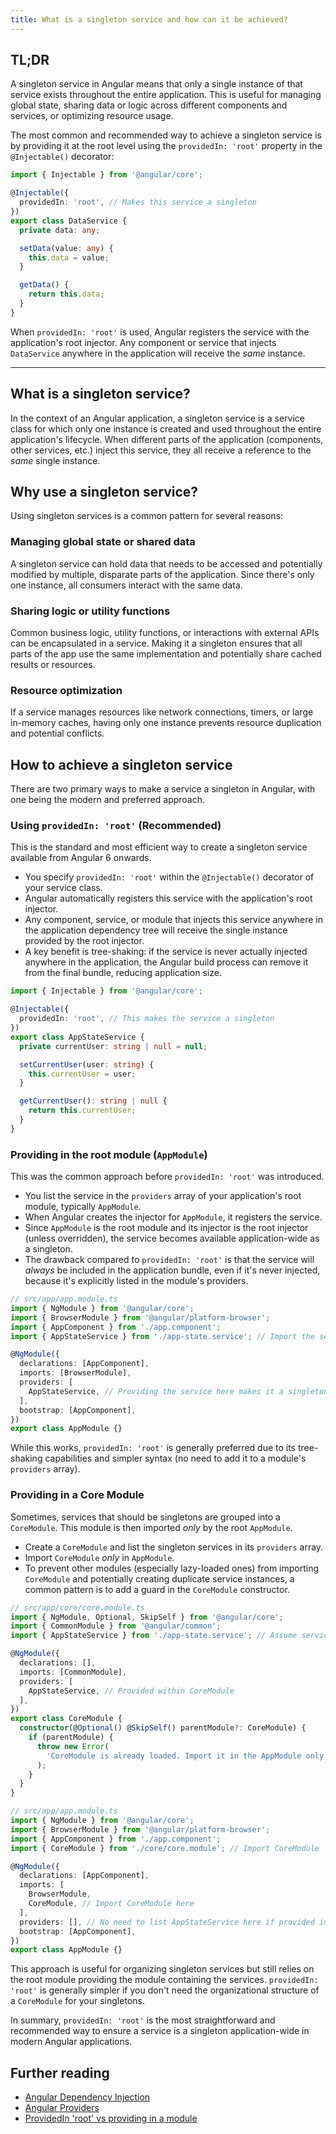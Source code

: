 ```yaml
---
title: What is a singleton service and how can it be achieved?
---
```


## TL;DR

A singleton service in Angular means that only a single instance of that service exists throughout the entire application. This is useful for managing global state, sharing data or logic across different components and services, or optimizing resource usage.

The most common and recommended way to achieve a singleton service is by providing it at the root level using the `providedIn: 'root'` property in the `@Injectable()` decorator:

```typescript
import { Injectable } from '@angular/core';

@Injectable({
  providedIn: 'root', // Makes this service a singleton
})
export class DataService {
  private data: any;

  setData(value: any) {
    this.data = value;
  }

  getData() {
    return this.data;
  }
}
```

When `providedIn: 'root'` is used, Angular registers the service with the application's root injector. Any component or service that injects `DataService` anywhere in the application will receive the _same_ instance.

---

## What is a singleton service?

In the context of an Angular application, a singleton service is a service class for which only one instance is created and used throughout the entire application's lifecycle. When different parts of the application (components, other services, etc.) inject this service, they all receive a reference to the _same_ single instance.

## Why use a singleton service?

Using singleton services is a common pattern for several reasons:

### Managing global state or shared data

A singleton service can hold data that needs to be accessed and potentially modified by multiple, disparate parts of the application. Since there's only one instance, all consumers interact with the same data.

### Sharing logic or utility functions

Common business logic, utility functions, or interactions with external APIs can be encapsulated in a service. Making it a singleton ensures that all parts of the app use the same implementation and potentially share cached results or resources.

### Resource optimization

If a service manages resources like network connections, timers, or large in-memory caches, having only one instance prevents resource duplication and potential conflicts.

## How to achieve a singleton service

There are two primary ways to make a service a singleton in Angular, with one being the modern and preferred approach.

### Using `providedIn: 'root'` (Recommended)

This is the standard and most efficient way to create a singleton service available from Angular 6 onwards.

- You specify `providedIn: 'root'` within the `@Injectable()` decorator of your service class.
- Angular automatically registers this service with the application's root injector.
- Any component, service, or module that injects this service anywhere in the application dependency tree will receive the single instance provided by the root injector.
- A key benefit is tree-shaking: if the service is never actually injected anywhere in the application, the Angular build process can remove it from the final bundle, reducing application size.

```typescript
import { Injectable } from '@angular/core';

@Injectable({
  providedIn: 'root', // This makes the service a singleton
})
export class AppStateService {
  private currentUser: string | null = null;

  setCurrentUser(user: string) {
    this.currentUser = user;
  }

  getCurrentUser(): string | null {
    return this.currentUser;
  }
}
```

### Providing in the root module (`AppModule`)

This was the common approach before `providedIn: 'root'` was introduced.

- You list the service in the `providers` array of your application's root module, typically `AppModule`.
- When Angular creates the injector for `AppModule`, it registers the service.
- Since `AppModule` is the root module and its injector is the root injector (unless overridden), the service becomes available application-wide as a singleton.
- The drawback compared to `providedIn: 'root'` is that the service will _always_ be included in the application bundle, even if it's never injected, because it's explicitly listed in the module's providers.

```typescript
// src/app/app.module.ts
import { NgModule } from '@angular/core';
import { BrowserModule } from '@angular/platform-browser';
import { AppComponent } from './app.component';
import { AppStateService } from './app-state.service'; // Import the service

@NgModule({
  declarations: [AppComponent],
  imports: [BrowserModule],
  providers: [
    AppStateService, // Providing the service here makes it a singleton
  ],
  bootstrap: [AppComponent],
})
export class AppModule {}
```

While this works, `providedIn: 'root'` is generally preferred due to its tree-shaking capabilities and simpler syntax (no need to add it to a module's `providers` array).

### Providing in a Core Module

Sometimes, services that should be singletons are grouped into a `CoreModule`. This module is then imported _only_ by the root `AppModule`.

- Create a `CoreModule` and list the singleton services in its `providers` array.
- Import `CoreModule` _only_ in `AppModule`.
- To prevent other modules (especially lazy-loaded ones) from importing `CoreModule` and potentially creating duplicate service instances, a common pattern is to add a guard in the `CoreModule` constructor.

```typescript
// src/app/core/core.module.ts
import { NgModule, Optional, SkipSelf } from '@angular/core';
import { CommonModule } from '@angular/common';
import { AppStateService } from './app-state.service'; // Assume service is here

@NgModule({
  declarations: [],
  imports: [CommonModule],
  providers: [
    AppStateService, // Provided within CoreModule
  ],
})
export class CoreModule {
  constructor(@Optional() @SkipSelf() parentModule?: CoreModule) {
    if (parentModule) {
      throw new Error(
        'CoreModule is already loaded. Import it in the AppModule only'
      );
    }
  }
}
```

```typescript
// src/app/app.module.ts
import { NgModule } from '@angular/core';
import { BrowserModule } from '@angular/platform-browser';
import { AppComponent } from './app.component';
import { CoreModule } from './core/core.module'; // Import CoreModule

@NgModule({
  declarations: [AppComponent],
  imports: [
    BrowserModule,
    CoreModule, // Import CoreModule here
  ],
  providers: [], // No need to list AppStateService here if provided in CoreModule
  bootstrap: [AppComponent],
})
export class AppModule {}
```

This approach is useful for organizing singleton services but still relies on the root module providing the module containing the services. `providedIn: 'root'` is generally simpler if you don't need the organizational structure of a `CoreModule` for your singletons.

In summary, `providedIn: 'root'` is the most straightforward and recommended way to ensure a service is a singleton application-wide in modern Angular applications.

## Further reading

- [Angular Dependency Injection](https://angular.dev/guide/di)
- [Angular Providers](https://angular.dev/guide/di/dependency-injection-providers)
- [ProvidedIn 'root' vs providing in a module](https://angular.dev/guide/di/dependency-injection-providers#providing-a-service)
